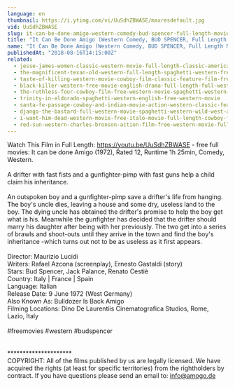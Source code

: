```yaml
---
language: en
thumbnail: https://i.ytimg.com/vi/UuSdhZBWASE/maxresdefault.jpg
vid: UuSdhZBWASE
slug: it-can-be-done-amigo-western-comedy-bud-spencer-full-length-movie-english-free-full-movies
title: "It Can Be Done Amigo (Western Comedy, BUD SPENCER, Full Length Movie, English) free full movies"
name: "It Can Be Done Amigo (Western Comedy, BUD SPENCER, Full Length Movie, English) free full movies"
publishedAt: "2018-08-16T14:15:00Z"
related:
  - jesse-james-women-classic-western-movie-full-length-classic-american-cowboy-film-english
  - the-magnificent-texan-old-western-full-length-spaghetti-western-free-youtube-movie
  - taste-of-killing-western-movie-cowboy-film-classic-feature-film-free-movie-on-youtube
  - black-killer-western-free-movie-english-drama-full-length-full-western-film
  - the-ruthless-four-cowboy-film-free-western-movie-spaghetti-western-english
  - trinity-in-eldorado-spaghetti-western-english-free-western-movie
  - santa-fe-passage-cowboy-and-indian-movie-action-western-classic-feature-film-in-full-length
  - django-the-bastard-full-western-movie-spaghetti-western-wild-west-action
  - i-want-him-dead-western-movie-free-italo-movie-full-length-cowboy-film
  - red-sun-western-charles-bronson-action-film-free-western-movie-full-length-english-hd
---
```


Watch This Film in Full Length: https://youtu.be/UuSdhZBWASE - free full movies: It can be done Amigo (1972), Rated 12, Runtime 1h 25min, Comedy, Western.<br />
<br />
A drifter with fast fists and a gunfighter-pimp with fast guns help a child claim his inheritance.<br />
<br />
An outspoken boy and a gunfighter-pimp save a drifter's life from hanging. The boy's uncle dies, leaving a house and some dry, useless land to the boy. The dying uncle has obtained the drifter's promise to help the boy get what is his. Meanwhile the gunfighter has decided that the drifter should marry his daughter after being with her previously. The two get into a series of brawls and shoot-outs until they arrive in the town and find the boy's inheritance -which turns out not to be as useless as it first appears.<br />
<br />
Director: Maurizio Lucidi<br />
Writers: Rafael Azcona (screenplay), Ernesto Gastaldi (story)<br />
Stars: Bud Spencer, Jack Palance, Renato Cestiè<br />
Country: Italy | France | Spain<br />
Language: Italian<br />
Release Date: 9 June 1972 (West Germany)<br />
Also Known As: Bulldozer Is Back Amigo <br />
Filming Locations: Dino De Laurentiis Cinematografica Studios, Rome, Lazio, Italy <br />
<br />
#freemovies #western #budspencer<br />
<br />
<br />
*********************<br />
COPYRIGHT: All of the films published by us are legally licensed. We have acquired the rights (at least for specific territories) from the rightholders by contract. If you have questions please send an email to: info@amogo.de